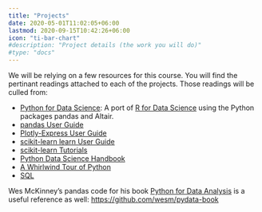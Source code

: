 ```yaml
---
title: "Projects"
date: 2020-05-01T11:02:05+06:00
lastmod: 2020-09-15T10:42:26+06:00
icon: "ti-bar-chart"
#description: "Project details (the work you will do)"
#type: "docs"
---
```


We will be relying on a few resources for this course. You will find the pertinant readings attached to each of the projects.  Those readings will be culled from:

- [Python for Data Science](https://byuidatascience.github.io/python4ds/): A port of [R for Data Science](https://r4ds.had.co.nz/index.html) using the Python packages pandas and Altair.
- [pandas User Guide](https://pandas.pydata.org/pandas-docs/stable/user_guide/index.html)
- [Plotly-Express User Guide](https://plotly.com/python/plotly-express/)
- [scikit-learn learn User Guide](https://scikit-learn.org/stable/user_guide.html)
- [scikit-learn Tutorials](https://scikit-learn.org/stable/tutorial/index.html)
- [Python Data Science Handbook](https://jakevdp.github.io/PythonDataScienceHandbook/)
- [A Whirlwind Tour of Python](https://jakevdp.github.io/WhirlwindTourOfPython/)
- [SQL](https://docs.data.world/documentation/sql/concepts/basic/intro.html)

Wes McKinney's pandas code for his book [Python for Data Analysis](https://wesmckinney.com/book/) is a useful reference as well: <https://github.com/wesm/pydata-book>